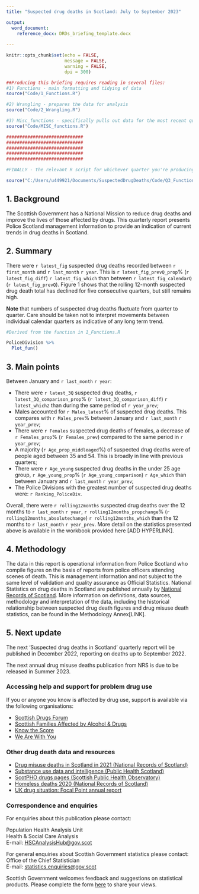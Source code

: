 ```yaml
---
title: "Suspected drug deaths in Scotland: July to September 2023"

output: 
  word_document:
    reference_docx: DRDs_briefing_template.docx
  
---
```


```r
knitr::opts_chunk$set(echo = FALSE,
                      message = FALSE,
                      warning = FALSE,
                      dpi = 300)

```

```r

##Producing this briefing requires reading in several files:
#1) Functions - main formatting and tidying of data
source("Code/1_Functions.R")

#2) Wrangling - prepares the data for analysis
source("Code/2_Wrangling.R")

#3) Misc_functions - specifically pulls out data for the most recent quarter, and the most recent 12 months
source("Code/MISC_functions.R")

#############################
#############################
#############################
#############################
#############################

#FINALLY - the relevant R script for whichever quarter you're producing the briefing in - THIS IS THE ONLY ONE YOU CHANGE

source("C:/Users/u449921/Documents/SuspectedDrugDeaths/Code/Q3_Functions.R")


```

## 1. Background

The Scottish Government has a National Mission to reduce drug deaths and improve the lives of those affected by drugs. This quarterly report presents Police Scotland management information to provide an indication of current trends in drug deaths in Scotland.

## 2. Summary

There were `r latest_fig` suspected drug deaths recorded between `r first_month` and `r last_month` `r year`. This is `r latest_fig_prevQ_prop`% (`r latest_fig_diff`) `r latest_fig_which` than between `r latest_fig_calendarQ` (`r latest_fig_prevQ`). Figure 1 shows that the rolling 12-month suspected drug death total has declined for five consecutive quarters, but still remains high.

**Note** that numbers of suspected drug deaths fluctuate from quarter to quarter. Care should be taken not to interpret movements between individual calendar quarters as indicative of any long term trend.

```r
#Derived from the function in 1_Functions.R

PoliceDivision %>% 
  Plot_fun()
```


## 3. Main points

Between January and `r last_month` `r year`:

  * There were `r latest_3Q` suspected drug deaths, `r latest_3Q_comparison_prop`% (`r latest_3Q_comparison_diff`) `r latest_which2` than during the same period of `r year_prev`;
  * Males accounted for `r Males_latest`% of suspected drug deaths. This compares with `r Males_prev`% between January and `r last_month` `r year_prev`;
  * There were `r Females` suspected drug deaths of females, a decrease of `r Females_prop`% (`r Females_prev`) compared to the same period in `r year_prev`;
  * A majority (`r Age_prop_middleaged`%) of suspected drug deaths were of people aged between 35 and 54. This is broadly in line with previous quarters;
  * There were `r Age_young` suspected drug deaths in the under 25 age group, `r Age_young_prop`% (`r Age_young_comparison`) `r Age_which` than between January and `r last_month` `r year_prev`;
  * The Police Divisions with the greatest number of suspected drug deaths were: `r Ranking_PoliceDiv`.

Overall, there were `r rolling12months` suspected drug deaths over the 12 months to `r last_month` `r year`, `r rolling12months_propchange`% (`r rolling12months_absolutechange`) `r rolling12months_which` than the 12 months to `r last_month` `r year_prev`. More detail on the statistics presented above is available in the workbook provided here [ADD HYPERLINK].


## 4. Methodology

The data in this report is operational information from Police Scotland who compile figures on the basis of reports from police officers attending scenes of death. This is management information and not subject to the same level of validation and quality assurance as Official Statistics. National Statistics on drug deaths in Scotland are published annually by [National Records of Scotland](https://www.nrscotland.gov.uk/statistics-and-data/statistics/statistics-by-theme/vital-events/deaths/drug-related-deaths-in-scotland/2021). More information on definitions, data sources, methodology and interpretation of the data, including the historical relationship between suspected drug death figures and drug misuse death statistics, can be found in the Methodology Annex[LINK].

## 5. Next update

The next ‘Suspected drug deaths in Scotland’ quarterly report will be published in December 2022, reporting on deaths up to September 2022.

The next annual drug misuse deaths publication from NRS is due to be released in Summer 2023.

\newpage

### Accessing help and support for problem drug use
If you or anyone you know is affected by drug use, support is available via the following organisations:

  * [Scottish Drugs Forum](https://www.sdf.org.uk/)
  * [Scottish Families Affected by Alcohol & Drugs](https://www.sfad.org.uk/service-directory)
  * [Know the Score](https://www.knowthescore.info/)
  * [We Are With You](https://www.wearewithyou.org.uk/)

### Other drug death data and resources
  * [Drug misuse deaths in Scotland in 2021 (National Records of Scotland)](https://www.nrscotland.gov.uk/statistics-and-data/statistics/statistics-by-theme/vital-events/deaths/drug-related-deaths-in-scotland/2021)
  * [Substance use data and intelligence (Public Health Scotland)](https://beta.isdscotland.org/find-publications-and-data/lifestyle-and-behaviours/substance-use/)
  * [ScotPHO drugs pages (Scottish Public Health Observatory)](https://www.scotpho.org.uk/behaviour/drugs/introduction/)
  * [Homeless deaths 2020 (National Records of Scotland)](https://www.nrscotland.gov.uk/statistics-and-data/statistics/statistics-by-theme/vital-events/deaths/homeless-deaths/2020)
  * [UK drug situation: Focal Point annual report](https://www.gov.uk/government/publications/united-kingdom-drug-situation-focal-point-annual-report)

  
### Correspondence and enquiries

For enquiries about this publication please contact:

Population Health Analysis Unit  
Health & Social Care Analysis  
E-mail: [HSCAnalysisHub@gov.scot](HSCAnalysisHub@gov.scot)  

For general enquiries about Scottish Government statistics please contact:   
Office of the Chief Statistician  
E-mail: [statistics.enquiries@gov.scot](statistics.enquiries@gov.scot)  

Scottish Government welcomes feedback and suggestions on statistical products. Please complete the form [here](https://consult.gov.scot/digital-communications/95832709/) to share your views.

